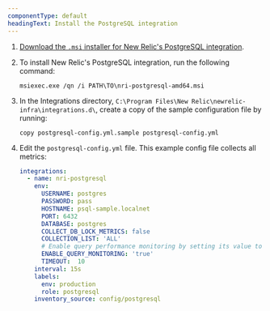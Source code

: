 ```yaml
---
componentType: default
headingText: Install the PostgreSQL integration
---
```


1. [Download the `.msi` installer for New Relic's PostgreSQL integration](https://download.newrelic.com/infrastructure_agent/windows/integrations/nri-postgresql/nri-postgresql-amd64.msi).

2. To install New Relic's PostgreSQL integration, run the following command:
   ```shell
   msiexec.exe /qn /i PATH\TO\nri-postgresql-amd64.msi
   ```

3. In the Integrations directory, `C:\Program Files\New Relic\newrelic-infra\integrations.d\`, create a copy of the sample configuration file by running:
   ```shell
   copy postgresql-config.yml.sample postgresql-config.yml
   ```

4. Edit the `postgresql-config.yml` file. This example config file collects all metrics:

   ```yml
   integrations:
     - name: nri-postgresql
       env:
         USERNAME: postgres
         PASSWORD: pass
         HOSTNAME: psql-sample.localnet
         PORT: 6432
         DATABASE: postgres
         COLLECT_DB_LOCK_METRICS: false
         COLLECTION_LIST: 'ALL'
         # Enable query performance monitoring by setting its value to true to obtain query monitoring metrics.
         ENABLE_QUERY_MONITORING: 'true'
         TIMEOUT:  10
       interval: 15s
       labels:
         env: production
         role: postgresql
       inventory_source: config/postgresql
   ```

